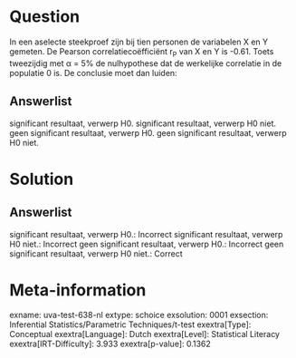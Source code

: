Question
========

In een aselecte steekproef zijn bij tien personen de variabelen X en Y
gemeten. De Pearson correlatiecoëfficiënt r~P~ van X en Y is -0.61.
Toets tweezijdig met α = 5% de nulhypothese dat de werkelijke correlatie
in de populatie 0 is. De conclusie moet dan luiden:

Answerlist
----------

significant resultaat, verwerp H0.
significant resultaat, verwerp H0 niet.
geen significant resultaat, verwerp H0.
geen significant resultaat, verwerp H0 niet.

Solution
========

Answerlist
----------

significant resultaat, verwerp H0.: Incorrect
significant resultaat, verwerp H0 niet.: Incorrect
geen significant resultaat, verwerp H0.: Incorrect
geen significant resultaat, verwerp H0 niet.: Correct

Meta-information
================
exname: uva-test-638-nl
extype: schoice
exsolution: 0001
exsection: Inferential Statistics/Parametric Techniques/t-test
exextra[Type]: Conceptual
exextra[Language]: Dutch
exextra[Level]: Statistical Literacy
exextra[IRT-Difficulty]: 3.933
exextra[p-value]: 0.1362
